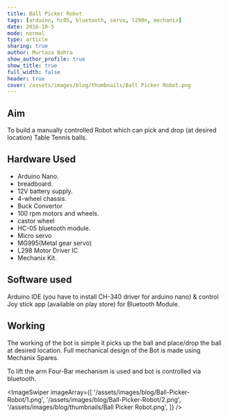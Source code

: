 ```yaml
---
title: Ball Picker Robot
tags: [arduino, hc05, bluetooth, servo, l298n, mechanix]
date: 2016-10-5
mode: normal
type: article
sharing: true
author: Murtaza Bohra
show_author_profile: true
show_title: true
full_width: false
header: true
cover: /assets/images/blog/thumbnails/Ball Picker Robot.png
---
```


## Aim

To build a manually controlled Robot which can pick and drop (at desired location) Table Tennis balls.

## Hardware Used

- Arduino Nano.
- breadboard.
- 12V battery supply.
- 4-wheel chassis.
- Buck Convertor
- 100 rpm motors and wheels.
- castor wheel
- HC-05 bluetooth module.
- Micro servo
- MG995(Metal gear servo)
- L298 Motor Driver IC
- Mechanix Kit.

## Software used

Arduino IDE (you have to install CH-340 driver for arduino nano) & control Joy stick app (available on play store) for Bluetooth Module.

## Working

The working of the bot is simple it picks up the ball and place/drop the ball at desired location. Full mechanical design of the Bot is made using Mechanix Spares.

To lift the arm Four-Bar mechanism is used and bot is controlled via bluetooth.

<ImageSwiper
  imageArray={[
    '/assets/images/blog/Ball-Picker-Robot/1.png',
    '/assets/images/blog/Ball-Picker-Robot/2.png',
    '/assets/images/blog/thumbnails/Ball Picker Robot.png',
  ]}
/>
